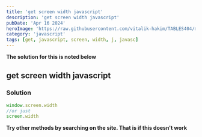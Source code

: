 ```yaml
---
title: 'get screen width javascript'
description: 'get screen width javascript'
pubDate: 'Apr 16 2024'
heroImage: 'https://raw.githubusercontent.com/vitalik-hakim/TABLES404/main/error_b/JavaScript.png'
category: 'javascript'
tags: [get, javascript, screen, width, j, javasc]
---
```


**The solution for this is noted below**

## get screen width javascript

### Solution

```javascript
window.screen.width
//or just
screen.width
```

**Try other methods by searching on the site. That is if this doesn't work**
